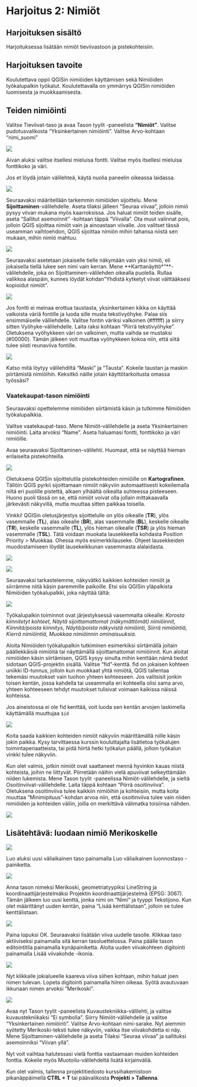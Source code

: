 # Harjoitus 2: Nimiöt

## Harjoituksen sisältö

Harjoituksessa lisätään nimiöt tieviivastoon ja pistekohteisiin.

## Harjoituksen tavoite

Koulutettava oppii QGISin nimiöiden käyttämisen sekä Nimiöiden työkalupalkin työkalut. Koulutettavalla on ymmärrys QGISin nimiöiden luomisesta ja muokkaamisesta.

## Teiden nimiöinti

Valitse Tieviivat-taso ja avaa Tason tyylit -paneelista **"Nimiöt"**. Valitse pudotusvalikosta "Yksinkertainen nimiöinti". Valitse Arvo-kohtaan "nimi_suomi"

![](img/harjoitus2/img1.png)

Aivan aluksi valitse itsellesi mieluisa fontti. Valitse myös itsellesi mieluisa fonttikoko ja väri.

Jos et löydä jotain välilehteä, käytä nuolia paneelin oikeassa laidassa.

![](img/harjoitus2/img2.png)

Seuraavaksi määritellään tarkemmin nimiöiden sijoittelu. Mene **Sijoittaminen**-välilehdelle. Aseta tilaksi jälleen "Seuraa viivaa", jolloin nimiö pysyy viivan mukana myös kaarroksissa. Jos haluat nimiöt teiden sisälle, aseta "Sallitut asemoinnit" -kohtaan täppä "Viivalla". Ota muut valinnat pois, jolloin QGIS sijoittaa nimiöt vain ja ainoastaan viivalle. Jos valitset tässä useamman vaihtoehdon, QGIS sijoittaa nimiön mihin tahansa niistä sen mukaan, mihin nimiö mahtuu.

![](img/harjoitus2/img3.png)

Seuraavaksi asetetaan jokaiselle tielle näkymään vain yksi nimiö, eli jokaisella tiellä lukee sen nimi vain kerran. Mene \*\*Karttanäyttö\*"\*\*-välilehdelle, joka on Sijoittaminen-välilehden oikealla puolella. Rullaa valikkoa alaspäin, kunnes löydät kohdan"Yhdistä kytketyt viivat välttääksesi kopioidut nimiöt".

![](img/harjoitus2/img4.png)

Jos fontti ei meinaa erottua taustasta, yksinkertainen kikka on käyttää valkoista väriä fontille ja luoda sille musta tekstivyöhyke. Palaa siis ensimmäiselle välilehdelle. Valitse fontin väriksi valkoinen (#ffffff) ja siirry sitten Vyöhyke-välilehdelle. Laita raksi kohtaan "Piirrä tekstivyöhyke". Oletuksena vyöhykkeen väri on valkoinen, mutta vaihda se mustaksi (#00000). Tämän jälkeen voit muuttaa vyöhykkeen kokoa niin, että siitä tulee siisti reunaviiva fontille.

![](img/harjoitus2/img15.png)

Katso mitä löytyy välilehdiltä "Maski" ja "Tausta". Kokeile taustan ja maskin piirtämistä nimiöihin. Keksitkö näille jotain käyttötarkoitusta omassa työssäsi?

### Vaatekaupat-tason nimiöinti

Seuraavaksi opettelemme nimiöiden siirtämistä käsin ja tutkimme Nimiöiden työkalupalkkia.

Valitse vaatekaupat-taso. Mene Nimiöt-välilehdelle ja aseta Yksinkertainen nimiöinti. Laita arvoksi "Name". Aseta haluamasi fontti, fonttikoko ja väri nimiöille.

Avaa seuraavaksi Sijoittaminen-välilehti. Huomaat, että se näyttää hieman erilaiselta pistekohteilla.

![](img/harjoitus2/img16.png)

Oletuksena QGISin sijoittelutila pistekohteiden nimiöille on **Kartografinen**. Tällöin QGIS pyrkii sijoittamaan nimiöt näkyviin automaattisesti kokeilemalla niitä eri puolille pistettä, alkaen ylhäältä oikealta suhteessa pisteeseen. Huono puoli tässä on se, että nimiöt voivat olla jollain mittakaavalla järkevästi näkyvillä, mutta muuttaa sitten paikkaa toisella.

::: hint-box
Vinkki! QGISin oletusjärjestys sijoittelulle on ylös oikealle (**TR**), ylös vasemmalle (**TL**), alas oikealle (**BR**), alas vasemmalle (**BL**), keskelle oikealle (**TR**), keskelle vasemmalle (**TL**), ylös hieman oikealle (**TSR**) ja ylös hieman vasemmalle (**TSL**). Tätä voidaan muokata lausekkeella kohdasta Position Priority \> Muokkaa. Ohessa myös esimerkkilauseke. Ohjeet lausekkeiden muodostamiseen löydät lausekeikkunan vasemmasta alalaidasta.

![](img/harjoitus2/img6.png)
:::

![](img/harjoitus2/img7.png)

Seuraavaksi tarkastelemme, näkyvätkö kaikkien kohteiden nimiöt ja siirrämme niitä käsin paremmille paikoille. Etsi siis QGISin yläpalkista Nimiöiden työkalupalkki, joka näyttää tältä:

![](img/harjoitus2/img8.png)

Työkalupalkin toiminnot ovat järjestyksessä vasemmalta oikealle: *Korosta kiinnitetyt kohteet, Näytä sijoittamattomat (näkymättömät) nimiöinnit, Kiinnitä/poista kiinnitys, Näytä/poista näkyvistä nimiöinti, Siirrä nimiöintiä, Kierrä nimiöintiä, Muokkaa nimiöinnin ominaisuuksia.*

Aloita Nimiöiden työkalupalkin tutkiminen esimerkiksi siirtämällä joitain päällekkäisiä nimiöitä tai näyttämällä sijoittamattomat nimiöinnit. Kun aloitat nimiöiden käsin siirtämisen, QGIS kysyy sinulta mihin kenttään nämä tiedot sidotaan QGIS-projektin sisällä. Valitse "fid"-kenttä. fid on jokaisen kohteen uniikki ID-tunnus, jolloin kun muokkaat yhtä nimiötä, QGIS tallentaa tekemäsi muutokset vain tuohon yhteen kohteeseen. Jos valitsisit jonkin toisen kentän, jossa kahdella tai useammalla eri kohteella olisi sama arvo, yhteen kohteeseen tehdyt muutokset tulisivat voimaan kaikissa näissä kohteissa.

::: hint-box
Jos aineistossa ei ole fid kenttää, voit luoda sen kentän arvojen laskimella käyttämällä muuttujaa `$id`
:::

![](img/harjoitus2/img9.png)

Koita saada kaikkien kohteiden nimiöt näkyviin määrittämällä niille käsin jokin paikka. Kysy tarvittaessa kurssin kouluttajalta lisätietoa työkalujen toimintaperiaatteista, tai pidä hiirtä hetki työkalun päällä, jolloin työkalun vinkki tulee näkyviin.

Kun olet valmis, jotkin nimiöt ovat saattaneet mennä hyvinkin kauas niistä kohteista, joihin ne liittyvät. Piirretään näihin vielä apuviivat selkeyttämään niiden lukemista. Mene Tason tyylit -paneelissa Nimiöt-välilehdelle, ja sieltä Osoitinviivat-välilehdelle. Laita täppä kohtaan "Piirrä osoitinviiva". Oletuksena osoitinviiva tulee kaikkiin nimiöihin ja kohteisiin, mutta koita muuttaa "Minimipituus"-kohdan arvoa niin, että osoitinviiva tulee vain niiden nimiöiden ja kohteiden väliin, joilla on merkittävä välimatka toisiinsa nähden.

![](img/harjoitus2/img10.png)

## Lisätehtävä: luodaan nimiö Merikoskelle

![](img/harjoitus2/img11.png)

Luo aluksi uusi väliaikainen taso painamalla Luo väliaikainen luonnostaso -painiketta.

![](img/harjoitus2/img12.png)

Anna tason nimeksi Merikoski, geometriatyypiksi LineString ja koordinaattijärjestelmäksi Projektin koordinaattijärjestelmä (EPSG: 3067). Tämän jälkeen luo uusi kenttä, jonka nimi on "Nimi" ja tyyppi Tekstijono. Kun olet määrittänyt uuden kentän, paina "Lisää kenttälistaan", jolloin se tulee kenttälistaan.

![](img/harjoitus2/img13.png)

Paina lopuksi OK. Seuraavaksi lisätään viiva uudelle tasolle. Klikkaa taso aktiiviseksi painamalla sitä kerran tasoluettelossa. Paina päälle tason editointitila painamalla kynäpainiketta. Aloita uuden viivakohteen digitointi painamalla Lisää viivakohde -ikonia.

![](img/harjoitus2/img14.png)

Nyt klikkaile jokialueelle kaareva viiva siihen kohtaan, mihin haluat joen nimen tulevan. Lopeta digitointi painamalla hiiren oikeaa. Syötä avautuvaan ikkunaan nimen arvoksi "Merikoski".

![](img/harjoitus2/img17.png)

Avaa nyt Tason tyylit -paneelista Kuvaustekniikka-välilehti, ja valitse kuvaustekniikaksi "Ei symbolia". Siirry Nimiöt-välilehdelle ja valitse "Yksinkertainen nimiöinti". Valitse Arvo-kohtaan nimi-sarake. Nyt aiemmin syötetty Merikoski-teksti tulee näkyviin, vaikka itse viivakohdetta ei näy. Mene Sijoittaminen-välilehdelle ja aseta Tilaksi "Seuraa viivaa" ja sallituksi asemoinniksi "Viivan yllä".

Nyt voit vaihtaa halutessasi vielä fonttia vastaamaan muiden kohteiden fonttia. Kokeile myös Muotoilu-välilehdeltä lisätä kirjainväliä.

Kun olet valmis, tallenna projektitiedosto kurssihakemistoon pikanäppäimellä **CTRL + T** tai päävalikosta **Projekti \> Tallenna**.
